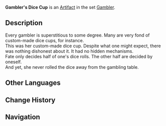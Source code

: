 {{Artifact Infobox
|image = Item Gambler's Dice Cup.png
|set   = Gambler
|piece = Goblet of Eonothem
}}
{{Description|This vessel was specially made for a single purpose. It has absolutely no secret compartments built into it.}}
'''Gambler's Dice Cup''' is an [[Artifact]] in the set [[Gambler]].

==Description==
Every gambler is superstitious to some degree. Many are very fond of custom-made dice cups, for instance.<br />This was her custom-made dice cup. Despite what one might expect, there was nothing dishonest about it. It had no hidden mechanisms.<br />Fate only decides half of one's dice rolls. The other half are decided by oneself.<br />And yet, she never rolled the dice away from the gambling table.

==Other Languages==
{{Other Languages
|en      = Gambler's Dice Cup
|zhs     = 赌徒的骰盅
|zhs_rm  = Dǔtú de Tóuzhōng
|zht     = 賭徒的骰盅
|zht_rm  = Dǔtú de Tóuzhōng
|zh_tl   = Gambler's Dice Cup
|ja      = 博徒のツボ
|ja_rm   = Bakuto no Tsubo
|ja_tl   = Gambler's Dice Cup
|ko      = 노름꾼의 주사위
|ko_rm   = Noreumkkun-ui Jusawi
|ko_tl   = Gambler's Dice
|es      = Cubilete de la Jugadora
|es_tl   = Gambler's Dice Cup
|fr      = Coupe à dés du Parieur
|fr_tl   = Dice Cup of the Gambler
|ru      = Стакан для костей азартного игрока
|ru_tl   = 
|th      = Gambler's Dice Cup
|vi      = Xúc Xắc Con Bạc
|vi_tl   = 
|de      = Glücksspiel-Würfelbecher
|de_tl   = Gamble Dice Cup
|id      = Gambler's Dice Cup
|pt      = Copo de Dados do Apostador
|pt_tl   = 
}}

==Change History==
{{Change History|1.0}}

==Navigation==
{{Artifact Set Navbox|Gambler}}
